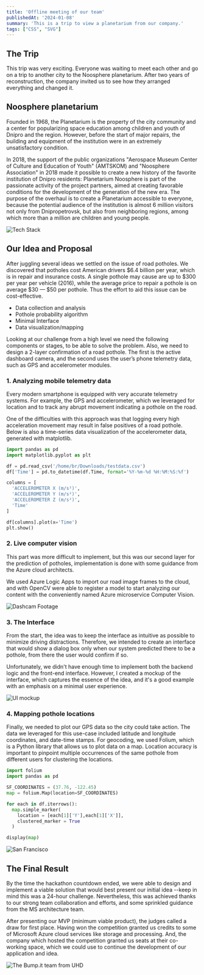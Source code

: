 ```yaml
---
title: 'Offline meeting of our team'
publishedAt: '2024-01-08'
summary: 'This is a trip to view a planetarium from our company.'
tags: ["CSS", "SVG"]
---
```


## The Trip

This trip was very exciting. Everyone was waiting to meet each other and go on a trip to another city to the Noosphere planetarium. After two years of reconstruction, the company invited us to see how they arranged everything and changed it.

## Noosphere planetarium

Founded in 1968, the Planetarium is the property of the city community and a center for popularizing space education among children and youth of Dnipro and the region. However, before the start of major repairs, the building and equipment of the institution were in an extremely unsatisfactory condition.

In 2018, the support of the public organizations "Aerospace Museum Center of Culture and Education of Youth" (AMTSKOM) and "Noosphere Association" in 2018 made it possible to create a new history of the favorite institution of Dnipro residents: Planetarium Noosphere is part of the passionate activity of the project partners, aimed at creating favorable conditions for the development of the generation of the new era. The purpose of the overhaul is to create a Planetarium accessible to everyone, because the potential audience of the institution is almost 6 million visitors not only from Dnipropetrovsk, but also from neighboring regions, among which more than a million are children and young people.


<Image 
  src="/blog/microsoft-hackathon/tech.webp"
  alt="Tech Stack"
  width={1000}
  height={600}
/>

## Our Idea and Proposal

After juggling several ideas we settled on the issue of road potholes. We discovered that potholes cost American drivers $6.4 billion per year, which is in repair and insurance costs. A single pothole may cause are up to $300 per year per vehicle (2016), while the average price to repair a pothole is on average $30 — $50 per pothole. Thus the effort to aid this issue can be cost-effective.

- Data collection and analysis
- Pothole probability algorithm
- Minimal Interface
- Data visualization/mapping

Looking at our challenge from a high level we need the following components or stages, to be able to solve the problem. Also, we need to design a 2-layer confirmation of a road pothole. The first is the active dashboard camera, and the second uses the user’s phone telemetry data, such as GPS and accelerometer modules.


### 1. Analyzing mobile telemetry data

Every modern smartphone is equipped with very accurate telemetry systems. For example, the GPS and accelerometer, which we leveraged for location and to track any abrupt movement indicating a pothole on the road.

One of the difficulties with this approach was that logging every high acceleration movement may result in false positives of a road pothole. Below is also a time-series data visualization of the accelerometer data, generated with matplotlib.

```python showLineNumbers {8-11}
import pandas as pd
import matplotlib.pyplot as plt

df = pd.read_csv('/home/br/Downloads/testdata.csv')
df['Time'] = pd.to_datetime(df.Time, format='%Y-%m-%d %H:%M:%S:%f')

columns = [
  'ACCELEROMETER X (m/s²)', 
  'ACCELEROMETER Y (m/s²)',
  'ACCELEROMETER Z (m/s²)', 
  'Time'
]

df[columns].plot(x='Time')
plt.show()
```


### 2. Live computer vision

This part was more difficult to implement, but this was our second layer for the prediction of potholes, implementation is done with some guidance from the Azure cloud architects.

We used Azure Logic Apps to import our road image frames to the cloud, and with OpenCV were able to register a model to start analyzing our content with the conveniently named Azure microservice Computer Vision.



<Image 
  src="https://miro.medium.com/max/1200/0*KS2_n2hz7Lrqyn_L.gif" 
  alt="Dashcam Footage" 
  width={1000}
  height={600}
  caption="Dashcam Footage concept, showing the idea of live capturing and prediction of potholes."
  rounded
/>

### 3. The Interface

From the start, the idea was to keep the interface as intuitive as possible to minimize driving distractions. Therefore, we intended to create an interface that would show a dialog box only when our system predicted there to be a pothole, from there the user would confirm if so.

Unfortunately, we didn't have enough time to implement both the backend logic and the front-end interface. However, I created a mockup of the interface, which captures the essence of the idea, and it's a good example with an emphasis on a minimal user experience.

<Image 
  src="/blog/microsoft-hackathon/mockup-clear.png"
  alt="UI mockup"
  width={1080}
  height={799}
  className="bg-tertiary"
  caption="Demonstrating the idea of a simple pop-up modal to confirm a pothole. This is crucial to keep the driver's attention on the road."
  rounded
/>

### 4. Mapping pothole locations

Finally, we needed to plot our GPS data so the city could take action. The data we leveraged for this use-case included latitude and longitude coordinates, and date-time stamps.
For geocoding, we used Folium, which is a Python library that allows us to plot data on a map. Location accuracy is important to pinpoint multiple occurrences of the same pothole from different users for clustering the locations.


```python showLineNumbers  {8-10}
import folium
import pandas as pd

SF_COORDINATES = (37.76, -122.45)
map = folium.Map(location=SF_COORDINATES)

for each in df.iterrows():
  map.simple_marker(
    location = [each[1]['Y'],each[1]['X']], 
    clustered_marker = True
  )

display(map)
```

<Image 
  src="https://miro.medium.com/max/1400/0*PYSGLUaVid-vzeHr.png" 
  alt="San Francisco" 
  width={1000}
  height={600}
  caption="Map of San Francisco with potholes marked. Notice the clustering of entries, which is important for confirming a pothole."
  rounded
/>

## The Final Result

By the time the hackathon countdown ended, we were able to design and implement a viable solution that would best present our initial idea --keep in mind this was a 24-hour challenge. Nevertheless, this was achieved thanks to our strong team collaboration and efforts, and some sprinkled guidance from the MS architecture team.

After presenting our MVP (minimum viable product), the judges called a draw for first place. Having won the competition granted us credits to some of Microsoft Azure cloud services like storage and processing. And, the company which hosted the competition granted us seats at their co-working space, which we could use to continue the development of our application and idea.

<Image 
  src="https://miro.medium.com/max/1400/0*v0plg9CmtcGd_IyZ.jpg" 
  alt="The Bump.it team from UHD" 
  width={1000}
  height={600}
  caption="The Bump.it team from UHD"
  rounded
/>